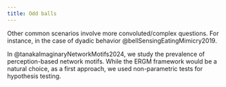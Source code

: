 ```yaml
---
title: Odd balls
---
```



Other common scenarios involve more convoluted/complex questions. For instance, in the case of dyadic behavior @bellSensingEatingMimicry2019.

In @tanakaImaginaryNetworkMotifs2024, we study the prevalence of perception-based network motifs. While the ERGM framework would be a natural choice, as a first approach, we used non-parametric tests for hypothesis testing.